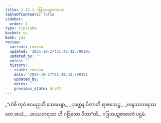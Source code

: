 ```yaml
---
title: 1.12.1 ဂဒြဘပဉှဇာတက
tableOfContents: false
sidebar:
  order: 1
type: tipitaka
basket: su
book: ja1
review:
  current: review
  updated: '2025-10-27T21:48:42.790191'
  updated_by: ''
  notes: ''
  history:
  - state: review
    date: '2025-10-27T21:48:42.790191'
    updated_by: ''
    notes: ''
    previous_state: draft
---
```



<ReviewStatus review={frontmatter.review} showDetails={true} />

<HypothesisAnnotation frontmatter={frontmatter} />

<DynamicBreadcrumb />

<Division number="111" book="ja1" e="ch" v="22" p="26">

<Paragraph number="247" type="verses" book="ja1">
_“ဟံစိ တုဝံ ဧဝမညသိ သေယျော,_  
_ပုတ္တေန ပိတာတိ ရာဇသေဋ္ဌ;_  
_ဟန္ဒဿတရဿ တေ အယံ,_  
_အဿတရဿ ဟိ ဂဒြဘော ပိတာ”တိ._  


</Paragraph>
</Division>

<Paragraph number="248" type="center" book="ja1">
ဂဒြဘပဉှဇာတကံ ပဌမံ.
</Paragraph>